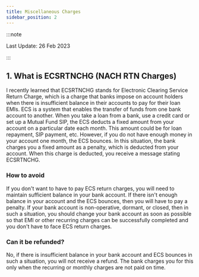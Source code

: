 ```yaml
---
title: Miscellaneous Charges
sidebar_position: 2
---
```

:::note

Last Update: 26 Feb 2023

:::

## 1. What is ECSRTNCHG (NACH RTN Charges)
I recently learned that ECSRTNCHG stands for Electronic Clearing Service Return Charge, which is a charge that banks impose on account holders when there is insufficient balance in their accounts to pay for their loan EMIs. ECS is a system that enables the transfer of funds from one bank account to another. When you take a loan from a bank, use a credit card or set up a Mutual Fund SIP, the ECS deducts a fixed amount from your account on a particular date each month. This amount could be for loan repayment, SIP payment, etc. However, if you do not have enough money in your account one month, the ECS bounces. In this situation, the bank charges you a fixed amount as a penalty, which is deducted from your account. When this charge is deducted, you receive a message stating ECSRTNCHG.

### How to avoid
If you don't want to have to pay ECS return charges, you will need to maintain sufficient balance in your bank account. If there isn't enough balance in your account and the ECS bounces, then you will have to pay a penalty.
If your bank account is non-operative, dormant, or closed, then in such a situation, you should change your bank account as soon as possible so that EMI or other recurring charges can be successfully completed and you don't have to face ECS return charges.

### Can it be refunded?
No, if there is insufficient balance in your bank account and ECS bounces in such a situation, you will not receive a refund. The bank charges you for this only when the recurring or monthly charges are not paid on time.

